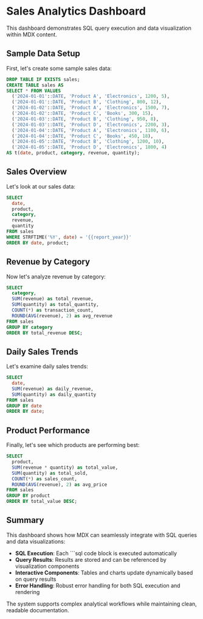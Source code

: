 # Sales Analytics Dashboard

This dashboard demonstrates SQL query execution and data visualization within MDX content.

<Slider
  min={2020}
  max={2024}
  name="report_year"
  title="Select Report Year"
  defaultValue={2024}
  size="full"
/>

## Sample Data Setup

First, let's create some sample sales data:

```sql id="create_sales_table"
DROP TABLE IF EXISTS sales;
CREATE TABLE sales AS
SELECT * FROM VALUES
  ('2024-01-01'::DATE, 'Product A', 'Electronics', 1200, 5),
  ('2024-01-01'::DATE, 'Product B', 'Clothing', 800, 12),
  ('2024-01-02'::DATE, 'Product A', 'Electronics', 1500, 7),
  ('2024-01-02'::DATE, 'Product C', 'Books', 300, 15),
  ('2024-01-03'::DATE, 'Product B', 'Clothing', 950, 8),
  ('2024-01-03'::DATE, 'Product D', 'Electronics', 2200, 3),
  ('2024-01-04'::DATE, 'Product A', 'Electronics', 1100, 6),
  ('2024-01-04'::DATE, 'Product C', 'Books', 450, 18),
  ('2024-01-05'::DATE, 'Product B', 'Clothing', 1200, 10),
  ('2024-01-05'::DATE, 'Product D', 'Electronics', 1800, 4)
AS t(date, product, category, revenue, quantity);
```

## Sales Overview

Let's look at our sales data:

```sql id="sales_overview"
SELECT
  date,
  product,
  category,
  revenue,
  quantity
FROM sales
WHERE STRFTIME('%Y', date) = '{{report_year}}'
ORDER BY date, product;
```

<DataTable queryId="sales_overview" title="Sales Overview" maxRows={15} />

## Revenue by Category

Now let's analyze revenue by category:

```sql id="revenue_by_category"
SELECT
  category,
  SUM(revenue) as total_revenue,
  SUM(quantity) as total_quantity,
  COUNT(*) as transaction_count,
  ROUND(AVG(revenue), 2) as avg_revenue
FROM sales
GROUP BY category
ORDER BY total_revenue DESC;
```

<DataTable queryId="revenue_by_category" title="Revenue by Category" />

<DataChart
  queryId="revenue_by_category"
  type="bar"
  xField="category"
  yField="total_revenue"
  title="Total Revenue by Category"
  height={350}
/>

## Daily Sales Trends

Let's examine daily sales trends:

```sql id="daily_sales"
SELECT
  date,
  SUM(revenue) as daily_revenue,
  SUM(quantity) as daily_quantity
FROM sales
GROUP BY date
ORDER BY date;
```

<DataChart
  queryId="daily_sales"
  type="line"
  xField="date"
  yField="daily_revenue"
  title="Daily Revenue Trend"
  height={300}
/>

## Product Performance

Finally, let's see which products are performing best:

```sql id="product_performance"
SELECT
  product,
  SUM(revenue * quantity) as total_value,
  SUM(quantity) as total_sold,
  COUNT(*) as sales_count,
  ROUND(AVG(revenue), 2) as avg_price
FROM sales
GROUP BY product
ORDER BY total_value DESC;
```

<DataTable queryId="product_performance" title="Product Performance Analysis" />

<DataChart
  queryId="product_performance"
  type="bar"
  xField="product"
  yField="total_value"
  title="Total Value by Product"
  height={350}
/>

## Summary

This dashboard shows how MDX can seamlessly integrate with SQL queries and data visualizations:

- **SQL Execution**: Each ```sql code block is executed automatically
- **Query Results**: Results are stored and can be referenced by visualization components
- **Interactive Components**: Tables and charts update dynamically based on query results
- **Error Handling**: Robust error handling for both SQL execution and rendering

The system supports complex analytical workflows while maintaining clean, readable documentation.

